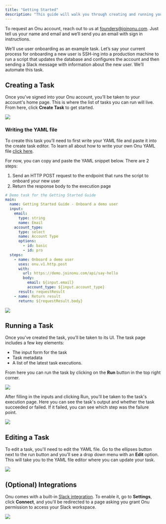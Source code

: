 ```yaml
---
title: "Getting Started"
description: "This guide will walk you through creating and running your first YAML task on Onu."
---
```


To request an Onu account, reach out to us at founders@joinonu.com.
Just tell us your name and email and we’ll send you an email with sign in instructions.

We’ll use user onboarding as an example task.
Let’s say your current process for onboarding a new user is
SSH-ing into a production machine to run a script that updates the database
and configures the account and then sending a Slack message with information about the new user.
We’ll automate this task.

## Creating a Task

Once you’ve signed into your Onu account, you’ll be taken to your account's home page.
This is where the list of tasks you can run will live. From here, click **Create Task** to get started.

<Frame>
  <img src="/images/empty-task-list-screen.png" />
</Frame>

### Writing the YAML file

To create this task you’ll need to first write your YAML file and paste it into the create task editor.
To learn all about how to write your own Onu YAML file [click here](/creating-a-task).

For now, you can copy and paste the YAML snippet below. There are 2 steps:

1. Send an HTTP POST request to the endpoint that runs the script to onboard your new user
2. Return the response body to the execution page

```yaml
# Demo task for the Getting Started Guide
main:
  name: Getting Started Guide - Onboard a demo user
  input:
    email:
      type: string
      name: Email
    account_type:
      type: select
      name: Account Type
      options:
        - id: basic
        - id: pro
  steps:
    - name: Onboard a demo user
      uses: onu.v1.http.post
      with:
        url: https://demo.joinonu.com/api/say-hello
        body:
          email: ${input.email}
          account_type: ${input.account_type}
      result: requestResult
    - name: Return result
      return: ${requestResult.body}
```

<Frame>
  <img src="/images/create-task-with-yaml.png" />
</Frame>

## Running a Task

Once you’ve created the task, you’ll be taken to its UI.
The task page includes a few key elements:

- The input form for the task
- Task metadata
- A list of the latest task executions.

From here you can run the task by clicking on the **Run** button in the top right corner.

<Frame>
  <img src="/images/task-page.png" />
</Frame>

After filling in the inputs and clicking Run, you'll be taken to the task's execution page.
Here you can see the task's output and whether the task succeeded or failed.
If it failed, you can see which step was the failure point.

<Frame>
  <img src="/images/successful-execution-page.png" />
</Frame>

## Editing a Task

To edit a task, you'll need to edit the YAML file.
Go to the ellipses button next to the run button and you'll see a drop down menu with an **Edit** option.
This will take you to the YAML file editor where you can update your task.

<Frame>
  <img src="/images/edit-dropdown.png" />
</Frame>

## (Optional) Integrations

Onu comes with a built-in [Slack integration](/defining-steps/postToChannel).
To enable it, go to **Settings**, click **Connect**,
and you'll be redirected to a page asking you grant Onu permission to access your Slack workspace.

<Frame>
  <img src="/images/disconnected-slack-integration.png" />
</Frame>

